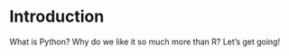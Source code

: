 # Introduction {.unnumbered}

What is Python? Why do we like it so much more than R? Let's get going!